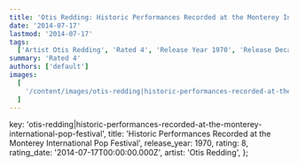 ```yaml
---
title: 'Otis Redding: Historic Performances Recorded at the Monterey International Pop Festival (1970)'
date: '2014-07-17'
lastmod: '2014-07-17'
tags:
  ['Artist Otis Redding', 'Rated 4', 'Release Year 1970', 'Release Decade 1970']
summary: 'Rated 4'
authors: ['default']
images:
  [
    '/content/images/otis-redding|historic-performances-recorded-at-the-monterey-international-pop-festival.jpg',
  ]
---
```


  key: 'otis-redding|historic-performances-recorded-at-the-monterey-international-pop-festival',
  title:
    'Historic Performances Recorded at the Monterey International Pop Festival',
  release_year: 1970,
  rating: 8,
  rating_date: '2014-07-17T00:00:00.000Z',
  artist: 'Otis Redding',
};

<MusicRating data={data} />
